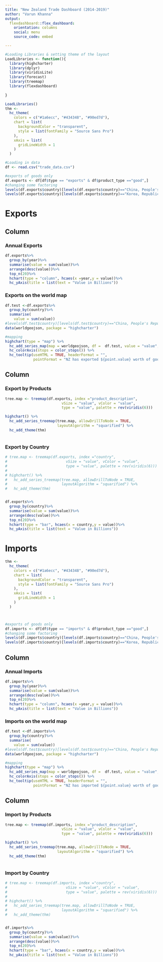 ```yaml
---
title: "New Zealand Trade Dashboard (2014-2019)"
author: "Varun Khanna"
output: 
  flexdashboard::flex_dashboard:
    orientation: columns
    social: menu
    source_code: embed

---
```

```r
#Loading Libraries & setting theme of the layout
LoadLibraries <- function(){
  library(highcharter)
  library(dplyr)
  library(viridisLite)
  library(forecast)
  library(treemap)
  library(flexdashboard)
    
}

LoadLibraries()
thm <- 
  hc_theme(
    colors = c("#1a6ecc", "#434348", "#90ed7d"),
    chart = list(
      backgroundColor = "transparent",
      style = list(fontFamily = "Source Sans Pro")
    ),
    xAxis = list(
      gridLineWidth = 1
    )
  )

#Loading in data
df <- read.csv("trade_data.csv")

#exports of goods only
df.exports <- df[df$type == "exports" & df$product_type =="good",]
#changing some factoring
levels(df.exports$country)[levels(df.exports$country)=="China, People's Republic of"] <- "China"
levels(df.exports$country)[levels(df.exports$country)=="Korea, Republic of"] <- "Korea"
```
Exports
======================================================================= 

Column {data-width=500}
-----------------------------------------------------------------------

### Annual Exports

```r


df.exports%>%
  group_by(year)%>%
  summarise(value = sum(value))%>%
  arrange(desc(value))%>%
  top_n(20)%>%
  hchart(type = "column", hcaes(x =year,y = value))%>%
  hc_yAxis(title = list(text = "Value in Billions"))


```




### Exports on the world map
```r
df.test <-df.exports%>%
  group_by(country)%>%
  summarise(
    value = sum(value))
#levels(df.test$country)[levels(df.test$country)=="China, People's Republic of"] <- "China"
data(worldgeojson, package = "highcharter")

#mapping
highchart(type = "map") %>% 
  hc_add_series_map(map = worldgeojson, df =  df.test, value = "value", joinBy = c("name","country")) %>% 
  hc_colorAxis(stops = color_stops()) %>% 
  hc_tooltip(useHTML = TRUE, headerFormat = "",
             pointFormat = "NZ has exported ${point.value} worth of goods to {point.name} ")

```




Column {.tabset data-width=500}
-----------------------------------------------------------------------

### Export by Products


```r



tree.map <- treemap(df.exports, index ="product_description",
                          vSize = "value", vColor = "value",
                          type = "value", palette = rev(viridis(6)))

highchart() %>% 
  hc_add_series_treemap(tree.map, allowDrillToNode = TRUE,
                        layoutAlgorithm = "squarified") %>% 
  hc_add_theme(thm)



```

### Export by Country

```r

# tree.map <- treemap(df.exports, index ="country",
#                           vSize = "value", vColor = "value",
#                           type = "value", palette = rev(viridis(6)))
# 
# highchart() %>% 
#   hc_add_series_treemap(tree.map, allowDrillToNode = TRUE,
#                         layoutAlgorithm = "squarified") %>% 
#   hc_add_theme(thm)


df.exports%>%
  group_by(country)%>%
  summarise(value = sum(value))%>%
  arrange(desc(value))%>%
  top_n(20)%>%
  hchart(type = "bar", hcaes(x = country,y = value))%>%
  hc_yAxis(title = list(text = "Value in Billions"))


```


Imports
======================================================================= 

```r

thm <- 
  hc_theme(
    colors = c("#1a6ecc", "#434348", "#90ed7d"),
    chart = list(
      backgroundColor = "transparent",
      style = list(fontFamily = "Source Sans Pro")
    ),
    xAxis = list(
      gridLineWidth = 1
    )
  )



#exports of goods only
df.imports <- df[df$type == "imports" & df$product_type =="good",]
#changing some factoring
levels(df.imports$country)[levels(df.imports$country)=="China, People's Republic of"] <- "China"
levels(df.imports$country)[levels(df.imports$country)=="Korea, Republic of"] <- "Korea"
```

Column {data-width=500}
-----------------------------------------------------------------------

### Annual Imports

```r


df.imports%>%
  group_by(year)%>%
  summarise(value = sum(value))%>%
  arrange(desc(value))%>%
  top_n(20)%>%
  hchart(type = "column", hcaes(x =year,y = value))%>%
  hc_yAxis(title = list(text = "Value in Billions"))


```




### Imports on the world map
```r
df.test <-df.imports%>%
  group_by(country)%>%
  summarise(
    value = sum(value))
#levels(df.test$country)[levels(df.test$country)=="China, People's Republic of"] <- "China"
data(worldgeojson, package = "highcharter")

#mapping
highchart(type = "map") %>% 
  hc_add_series_map(map = worldgeojson, df =  df.test, value = "value", joinBy = c("name","country")) %>% 
  hc_colorAxis(stops = color_stops()) %>% 
  hc_tooltip(useHTML = TRUE, headerFormat = "",
             pointFormat = "NZ has imported ${point.value} worth of goods to {point.name} ")

```




Column {.tabset data-width=500}
-----------------------------------------------------------------------

### Import by Products


```r



tree.map <- treemap(df.imports, index ="product_description",
                          vSize = "value", vColor = "value",
                          type = "value", palette = rev(viridis(6)))

highchart() %>% 
  hc_add_series_treemap(tree.map, allowDrillToNode = TRUE,
                        layoutAlgorithm = "squarified") %>% 
  hc_add_theme(thm)



```

### Import by Country

```r

# tree.map <- treemap(df.imports, index ="country",
#                           vSize = "value", vColor = "value",
#                           type = "value", palette = rev(viridis(6)))
# 
# highchart() %>% 
#   hc_add_series_treemap(tree.map, allowDrillToNode = TRUE,
#                         layoutAlgorithm = "squarified") %>% 
#   hc_add_theme(thm)


df.imports%>%
  group_by(country)%>%
  summarise(value = sum(value))%>%
  arrange(desc(value))%>%
  top_n(20)%>%
  hchart(type = "bar", hcaes(x = country,y = value))%>%
  hc_yAxis(title = list(text = "Value in Billions"))


```



